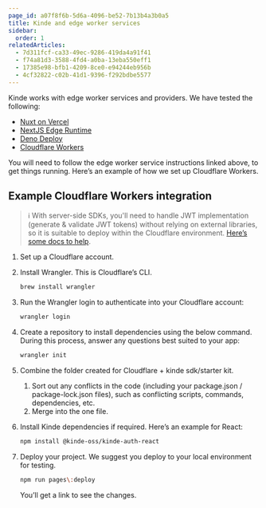 ```yaml
---
page_id: a07f8f6b-5d6a-4096-be52-7b13b4a3b0a5
title: Kinde and edge worker services
sidebar:
  order: 1
relatedArticles:
  - 7d311fcf-ca33-49ec-9286-419da4a91f41
  - f74a81d3-3588-4fd4-a0ba-13eba550eff1
  - 17385e98-bfb1-4209-8ce0-e94244eb956b
  - 4cf32822-c02b-41d1-9396-f292bdbe5577
---
```


Kinde works with edge worker services and providers. We have tested the following:

- [Nuxt on Vercel](https://vercel.com/docs/frameworks/nuxt#edge-functions)
- [NextJS Edge Runtime](https://nextjs.org/docs/pages/api-reference/edge)
- [Deno Deploy](https://deno.com/deploy)
- [Cloudflare Workers](https://workers.cloudflare.com/)

You will need to follow the edge worker service instructions linked above, to get things running. Here’s an example of how we set up Cloudflare Workers.

## Example Cloudflare Workers integration

> ℹ️ With server-side SDKs, you'll need to handle JWT implementation (generate & validate JWT tokens) without relying on external libraries, so it is suitable to deploy within the Cloudflare environment. [Here’s some docs to help](https://github.com/tsndr/cloudflare-worker-jwt).

1. Set up a Cloudflare account.
2. Install Wrangler. This is Cloudflare’s CLI.

   ```bash
   brew install wrangler
   ```

3. Run the Wrangler login to authenticate into your Cloudflare account:

   ```bash
   wrangler login
   ```

4. Create a repository to install dependencies using the below command. During this process, answer any questions best suited to your app:

   ```bash
   wrangler init
   ```

5. Combine the folder created for Cloudflare + kinde sdk/starter kit.
   1. Sort out any conflicts in the code (including your package.json / package-lock.json files), such as conflicting scripts, commands, dependencies, etc.
   2. Merge into the one file.
6. Install Kinde dependencies if required. Here’s an example for React:

   ```bash
   npm install @kinde-oss/kinde-auth-react
   ```

7. Deploy your project. We suggest you deploy to your local environment for testing.

   ```bash
   npm run pages\:deploy
   ```

   You’ll get a link to see the changes.
